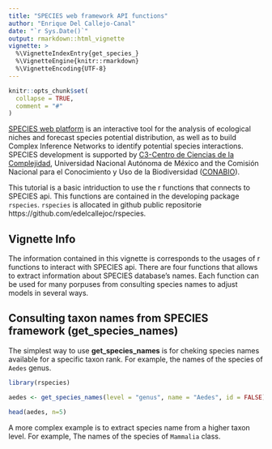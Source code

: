 ```yaml
---
title: "SPECIES web framework API functions"
author: "Enrique Del Callejo-Canal"
date: "`r Sys.Date()`"
output: rmarkdown::html_vignette
vignette: >
  %\VignetteIndexEntry{get_species_}
  %\VignetteEngine{knitr::rmarkdown}
  %\VignetteEncoding{UTF-8}
---
```


```r
knitr::opts_chunk$set(
  collapse = TRUE,
  comment = "#"
)
```

[SPECIES web platform](http://species.conabio.gob.mx) is an interactive tool for
the analysis of ecological niches and forecast species potential distribution,
as well as to build Complex Inference Networks to identify potential species interactions.
SPECIES development is supported by [C3-Centro de Ciencias
de la Complejidad](http://www.c3.unam.mx/), Universidad Nacional Autónoma de México and the
Comisión Nacional para el Conocimiento y Uso de la Biodiversidad ([CONABIO](https://www.gob.mx/conabio)).

This tutorial is a basic intriduction to use the r functions that connects to SPECIES api. This functions are contained in the developing package `rspecies`. `rspecies` is allocated in github public repositorie https://github.com/edelcallejoc/rspecies.  

## Vignette Info

The information contained in this vignette is corresponds to the usages of r functions to interact with SPECIES api. There are four functions that allows to extract information about SPECIES database's names. Each function can be used for many porpuses from consulting species names to adjust models in several ways.


## Consulting taxon names from SPECIES framework (get_species_names)

The simplest way to use **get_species_names** is for cheking species names available for a specific taxon rank. For example, the names of the species of `Aedes` genus.

```r
library(rspecies)

aedes <- get_species_names(level = "genus", name = "Aedes", id = FALSE)

head(aedes, n=5)

```

A more complex example is to extract species name from a higher taxon level. For example, The names of the species of `Mammalia` class.


